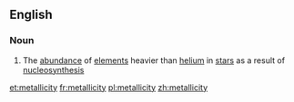 ==English==

===Noun===
{{wikipedia}}
{{en-noun|metallicities}}

# {{context|astronomy|lang=en}} The [[abundance]] of [[element]]s heavier than [[helium]] in [[star]]s as a result of [[nucleosynthesis]]

[[et:metallicity]]
[[fr:metallicity]]
[[pl:metallicity]]
[[zh:metallicity]]